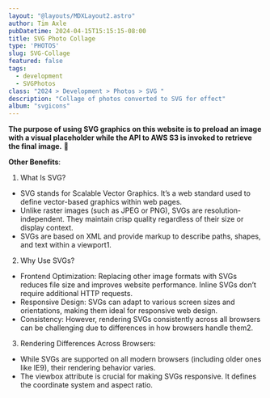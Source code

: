 ```yaml
---
layout: "@layouts/MDXLayout2.astro"
author: Tim Axle
pubDatetime: 2024-04-15T15:15:15-08:00
title: SVG Photo Collage
type: 'PHOTOS'
slug: SVG-Collage
featured: false
tags:
  - development
  - SVGPhotos
class: "2024 > Development > Photos > SVG "
description: "Collage of photos converted to SVG for effect"
album: "svgicons"
---
```

**The purpose of using SVG graphics on this website is to preload an image with a visual placeholder while the API to AWS S3 is invoked to retrieve the final image.** 🌟

**Other Benefits**:

1. What Is SVG?
  - SVG stands for Scalable Vector Graphics. It’s a web standard used to define vector-based graphics within web pages.
  - Unlike raster images (such as JPEG or PNG), SVGs are resolution-independent. They maintain crisp quality regardless of their size or display context.
  - SVGs are based on XML and provide markup to describe paths, shapes, and text within a viewport1.
2. Why Use SVGs?
  - Frontend Optimization: Replacing other image formats with SVGs reduces file size and improves website performance. Inline SVGs don’t require additional HTTP requests.
  - Responsive Design: SVGs can adapt to various screen sizes and orientations, making them ideal for responsive web design.
  - Consistency: However, rendering SVGs consistently across all browsers can be challenging due to differences in how browsers handle them2.
3. Rendering Differences Across Browsers:
  - While SVGs are supported on all modern browsers (including older ones like IE9), their rendering behavior varies.
  - The viewbox attribute is crucial for making SVGs responsive. It defines the coordinate system and aspect ratio.